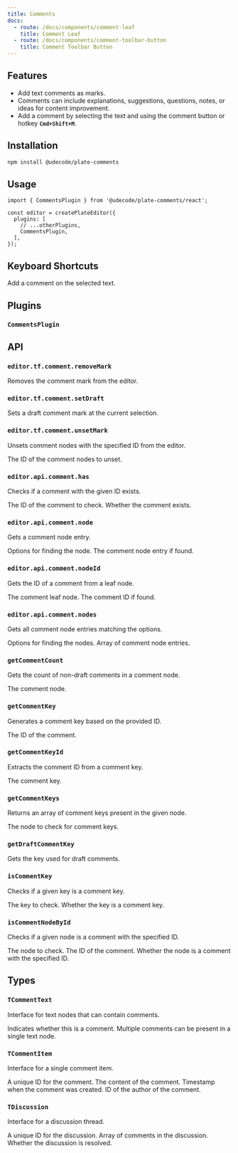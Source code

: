 ```yaml
---
title: Comments
docs:
  - route: /docs/components/comment-leaf
    title: Comment Leaf
  - route: /docs/components/comment-toolbar-button
    title: Comment Toolbar Button
---
```


<ComponentPreview name="comments-demo" />

<PackageInfo>

## Features

- Add text comments as marks.
- Comments can include explanations, suggestions, questions, notes, or ideas for content improvement.
- Add a comment by selecting the text and using the comment button or hotkey **`Cmd+Shift+M`**.

</PackageInfo>

## Installation
```bash
npm install @udecode/plate-comments
```

## Usage

```tsx
import { CommentsPlugin } from '@udecode/plate-comments/react';

const editor = createPlateEditor({
  plugins: [
    // ...otherPlugins,
    CommentsPlugin,
  ],
});
```

## Keyboard Shortcuts

<KeyTable>
  <KeyTableItem hotkey="Cmd + Shift + M">
    Add a comment on the selected text.
  </KeyTableItem>
</KeyTable>

## Plugins

### `CommentsPlugin`


## API

### `editor.tf.comment.removeMark`

Removes the comment mark from the editor.

### `editor.tf.comment.setDraft`

Sets a draft comment mark at the current selection.

### `editor.tf.comment.unsetMark`

Unsets comment nodes with the specified ID from the editor.

<API name="unsetMark">
<APIParameters>
  <APIItem name="id" type="string">
    The ID of the comment nodes to unset.
  </APIItem>
</APIParameters>
</API>

### `editor.api.comment.has`

Checks if a comment with the given ID exists.

<API name="has">
<APIParameters>
  <APIItem name="id" type="string">
    The ID of the comment to check.
  </APIItem>
</APIParameters>
<APIReturns type="boolean">
  Whether the comment exists.
</APIReturns>
</API>

### `editor.api.comment.node`

Gets a comment node entry.

<API name="node">
<APIOptions type="EditorNodesOptions & { id?: string; isDraft?: boolean }" optional>
  Options for finding the node.
</APIOptions>
<APIReturns type="NodeEntry<TCommentText> | undefined">
  The comment node entry if found.
</APIReturns>
</API>

### `editor.api.comment.nodeId`

Gets the ID of a comment from a leaf node.

<API name="nodeId">
<APIParameters>
  <APIItem name="leaf" type="TCommentText">
    The comment leaf node.
  </APIItem>
</APIParameters>
<APIReturns type="string | undefined">
  The comment ID if found.
</APIReturns>
</API>

### `editor.api.comment.nodes`

Gets all comment node entries matching the options.

<API name="nodes">
<APIOptions type="EditorNodesOptions & { id?: string; isDraft?: boolean }" optional>
  Options for finding the nodes.
</APIOptions>
<APIReturns type="NodeEntry<TCommentText>[]">
  Array of comment node entries.
</APIReturns>
</API>

### `getCommentCount`

Gets the count of non-draft comments in a comment node.

<API name="getCommentCount">
<APIParameters>
  <APIItem name="node" type="TCommentText">
    The comment node.
  </APIItem>
</APIParameters>
</API>

### `getCommentKey`

Generates a comment key based on the provided ID.

<API name="getCommentKey">
<APIParameters>
  <APIItem name="id" type="string">
    The ID of the comment.
  </APIItem>
</APIParameters>
</API>

### `getCommentKeyId`

Extracts the comment ID from a comment key.

<API name="getCommentKeyId">
<APIParameters>
  <APIItem name="key" type="string">
    The comment key.
  </APIItem>
</APIParameters>
</API>

### `getCommentKeys`

Returns an array of comment keys present in the given node.

<API name="getCommentKeys">
<APIParameters>
  <APIItem name="node" type="TCommentText">
    The node to check for comment keys.
  </APIItem>
</APIParameters>
</API>

### `getDraftCommentKey`

Gets the key used for draft comments.

### `isCommentKey`

Checks if a given key is a comment key.

<API name="isCommentKey">
<APIParameters>
  <APIItem name="key" type="string">
    The key to check.
  </APIItem>
</APIParameters>

<APIReturns type="boolean">
  Whether the key is a comment key.
</APIReturns>
</API>

### `isCommentNodeById`

Checks if a given node is a comment with the specified ID.

<API name="isCommentNodeById">
<APIParameters>
  <APIItem name="node" type="TNode">
    The node to check.
  </APIItem>
  <APIItem name="id" type="string">
    The ID of the comment.
  </APIItem>
</APIParameters>

<APIReturns type="boolean">
  Whether the node is a comment with the specified ID.
</APIReturns>
</API>

## Types

### `TCommentText`

Interface for text nodes that can contain comments.

<API name="TCommentText">
<APIAttributes>
  <APIItem name="comment_<id>" type="boolean" optional>
    Indicates whether this is a comment. Multiple comments can be present in a single text node.
  </APIItem>
</APIAttributes>
</API>

### `TCommentItem`

Interface for a single comment item.

<API name="TCommentItem">
<APIAttributes>
  <APIItem name="id" type="string">
    A unique ID for the comment.
  </APIItem>
  <APIItem name="content" type="string">
    The content of the comment.
  </APIItem>
  <APIItem name="createdAt" type="number">
    Timestamp when the comment was created.
  </APIItem>
  <APIItem name="userId" type="string">
    ID of the author of the comment.
  </APIItem>
</APIAttributes>
</API>

### `TDiscussion`

Interface for a discussion thread.

<API name="TDiscussion">
<APIAttributes>
  <APIItem name="id" type="string">
    A unique ID for the discussion.
  </APIItem>
  <APIItem name="comments" type="TCommentItem[]">
    Array of comments in the discussion.
  </APIItem>
  <APIItem name="resolved" type="boolean">
    Whether the discussion is resolved.
  </APIItem>
</APIAttributes>
</API>
